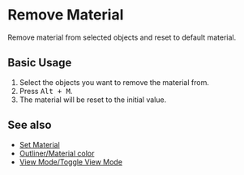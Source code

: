 
# Remove Material

<Reference shortcut="Alt + M" command="Remove Material" button="" />

Remove material from selected objects and reset to default material.

## Basic Usage

1. Select the objects you want to remove the material from.
2. Press <kbd>Alt + M</kbd>.
3. The material will be reset to the initial value.

## See also
- [Set Material](./set-material)
- [Outliner/Material color](../plasticity-essentials/outliner#material-color)
- [View Mode/Toggle View Mode](../plasticity-essentials/view-mode#toggle-view-mode)